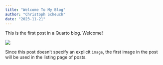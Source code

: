 ```yaml
---
title: "Welcome To My Blog"
author: "Christoph Scheuch"
date: "2023-11-21"
---
```


This is the first post in a Quarto blog. Welcome!

![](thumbnail.jpg)

Since this post doesn't specify an explicit `image`, the first image in the post will be used in the listing page of posts.
